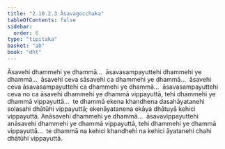 ```yaml
---
title: "2.10.2.3 Āsavagocchaka"
tableOfContents: false
sidebar:
  order: 6
type: "tipitaka"
basket: "ab"
book: "dht"
---
```



<DynamicBreadcrumb />

<Division number="392" book="dht" bookNo="31" page="71">

<Paragraph number="482" book="dht">
Āsavehi dhammehi ye dhammā…  āsavasampayuttehi dhammehi ye dhammā…  āsavehi ceva sāsavehi ca dhammehi ye dhammā…  āsavehi ceva āsavasampayuttehi ca dhammehi ye dhammā…  āsavasampayuttehi ceva no ca āsavehi dhammehi ye dhammā vippayuttā, tehi dhammehi ye dhammā vippayuttā…  te dhammā ekena khandhena dasahāyatanehi soḷasahi dhātūhi vippayuttā; ekenāyatanena ekāya dhātuyā kehici vippayuttā.
</Paragraph>

</Division>
<Division number="393" book="dht" bookNo="31" page="71">

<Paragraph number="483" book="dht">
Anāsavehi dhammehi ye dhammā…  āsavavippayuttehi anāsavehi dhammehi ye dhammā vippayuttā, tehi dhammehi ye dhammā vippayuttā…  te dhammā na kehici khandhehi na kehici āyatanehi chahi dhātūhi vippayuttā.
</Paragraph>
</Division>